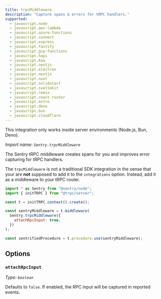 ```yaml
---
title: trpcMiddleware
description: "Capture spans & errors for tRPC handlers."
supported:
  - javascript.node
  - javascript.aws-lambda
  - javascript.azure-functions
  - javascript.connect
  - javascript.express
  - javascript.fastify
  - javascript.gcp-functions
  - javascript.hapi
  - javascript.koa
  - javascript.nestjs
  - javascript.electron
  - javascript.nextjs
  - javascript.nuxt
  - javascript.solidstart
  - javascript.sveltekit
  - javascript.remix
  - javascript.react-router
  - javascript.astro
  - javascript.deno
  - javascript.bun
  - javascript.cloudflare
---
```


<Alert level="info">

This integration only works inside server environments (Node.js, Bun, Deno).

</Alert>

_Import name: `Sentry.trpcMiddleware`_

The Sentry tRPC middleware creates spans for you and improves error capturing for tRPC handlers.

The `trpcMiddleware` is not a traditional SDK integration in the sense that your are **not** supposed to add it to the `integrations` option.
Instead, add it as a middleware to your tRPC router.

```javascript
import * as Sentry from "@sentry/node";
import { initTRPC } from "@trpc/server";

const t = initTRPC.context().create();

const sentryMiddleware = t.middleware(
  Sentry.trpcMiddleware({
    attachRpcInput: true,
  })
);

const sentrifiedProcedure = t.procedure.use(sentryMiddleware);
```

## Options

### `attachRpcInput`

_Type: `boolean`_

Defaults to `false`. If enabled, the RPC input will be captured in reported events.
